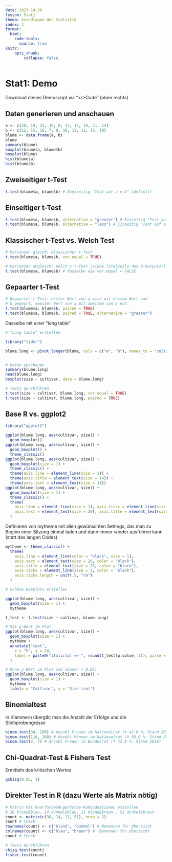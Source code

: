 ```yaml
---
date: 2023-10-30
lesson: Stat1
thema: Grundlagen der Statistik
index: 1
format:
  html:
    code-tools:
      source: true
knitr:
    opts_chunk:
        collapse: false
---
```


# Stat1: Demo

Download dieses Demoscript via "\</\>Code" (oben rechts)

## Daten generieren und anschauen

```r
a <- c(20, 19, 25, 10, 8, 15, 13, 18, 11, 14)
b <- c(12, 15, 16, 7, 8, 10, 12, 11, 13, 10)
blume <- data.frame(a, b)
blume
summary(blume)
boxplot(blume$a, blume$b)
boxplot(blume)
hist(blume$a)
hist(blume$b)
```

## Zweiseitiger t-Test

```r
t.test(blume$a, blume$b) # Zweiseitig "Test auf a ≠ b" (default)
```

## Einseitiger t-Test

```r
t.test(blume$a, blume$b, alternative = "greater") # Einseitig "Test auf a > b"
t.test(blume$a, blume$b, alternative = "less") # Einseitig "Test auf a < b"
```

## Klassischer t-Test vs. Welch Test

```r
# Varianzen gleich: klassischer t-Test
t.test(blume$a, blume$b, var.equal = TRUE)

# Varianzen ungleich: Welch's t-Test (siehe Titelzeile des R-Outputs!)
t.test(blume$a, blume$b) # dasselbe wie var.equal = FALSE
```

## Gepaarter t-Test

```r
# Gepaarter t-Test: erster Wert von a wird mit erstem Wert von
# b gepaart, zweiter Wert von a mit zweitem von b ect.
t.test(blume$a, blume$b, paired = TRUE)
t.test(blume$a, blume$b, paired = TRUE, alternative = "greater")
```

Dasselbe mit einer "long table"

```r
# "Long table" erstellen

library("tidyr")

blume.long <- pivot_longer(blume, cols = c("a", "b"), names_to = "cultivar", values_to = "size")


# Daten anschauen
summary(blume.long)
head(blume.long)
boxplot(size ~ cultivar, data = blume.long)

# Tests durchführen
t.test(size ~ cultivar, blume.long, var.equal = TRUE)
t.test(size ~ cultivar, blume.long, paired = TRUE)
```

## Base R vs. ggplot2

```r
library("ggplot2")

ggplot(blume.long, aes(cultivar, size)) +
  geom_boxplot()
ggplot(blume.long, aes(cultivar, size)) +
  geom_boxplot() +
  theme_classic()
ggplot(blume.long, aes(cultivar, size)) +
  geom_boxplot(size = 1) +
  theme_classic() +
  theme(axis.line = element_line(size = 1)) +
  theme(axis.title = element_text(size = 14)) +
  theme(axis.text = element_text(size = 14))
ggplot(blume.long, aes(cultivar, size)) +
  geom_boxplot(size = 1) +
  theme_classic() +
  theme(
    axis.line = element_line(size = 1), axis.ticks = element_line(size = 1),
    axis.text = element_text(size = 20), axis.title = element_text(size = 20)
  )
```

Definieren von mytheme mit allen gewünschten Settings, das man zu Beginn einer Sitzung einmal laden und dann immer wieder ausführen kann (statt des langen Codes)

```r
mytheme <- theme_classic() +
  theme(
    axis.line = element_line(color = "black", size = 1),
    axis.text = element_text(size = 20, color = "black"),
    axis.title = element_text(size = 20, color = "black"),
    axis.ticks = element_line(size = 1, color = "black"),
    axis.ticks.length = unit(.5, "cm")
  )
```

```r
# Schöne Boxplots erstellen

ggplot(blume.long, aes(cultivar, size)) +
  geom_boxplot(size = 1) +
  mytheme

t_test <- t.test(size ~ cultivar, blume.long)

# Mit p-Wert im Plot
ggplot(blume.long, aes(cultivar, size)) +
  geom_boxplot(size = 1) +
  mytheme +
  annotate("text",
    x = "b", y = 24,
    label = paste0("italic(p) == ", round(t_test$p.value, 3)), parse = TRUE, size = 8
  )

# Ohne p-Wert im Plot (da dieser > 0.05)
ggplot(blume.long, aes(cultivar, size)) +
  geom_boxplot(size = 1) +
  mytheme +
  labs(x = "Cultivar", y = "Size (cm)")
```

## Binomialtest

In Klammern übergibt man die Anzahl der Erfolge und die Stichprobengrösse

```r
binom.test(84, 200) # Anzahl Frauen im Nationalrat (≙ 42.0 %; Stand 2019)
binom.test(116, 200) # Anzahl Männer im Nationalrat (≙ 58.0 %; Stand 2019)
binom.test(3, 7) # Anzahl Frauen im Bundesrat (≙ 42.9 %; Stand 2019)
```

## Chi-Quadrat-Test & Fishers Test

Ermitteln des kritischen Wertes

```r
qchisq(0.95, 1)
```

## Direkter Test in R (dazu Werte als Matrix nötig)

```r
# Matrix mit Haarfarbe&Augenfarbe-Kombidnationen erstellen
# 38 blond&blau, 14 dunkel&blau, 11 blond&braun,, 51 dunkel&braun
count <- matrix(c(38, 14, 11, 51), nrow = 2)
count # Check
rownames(count) <- c("blond", "dunkel") # Benennen für Übersicht
colnames(count) <- c("blau", "braun") #  Benennen für Übersicht
count # Check

# Tests durchführen
chisq.test(count)
fisher.test(count)
```
